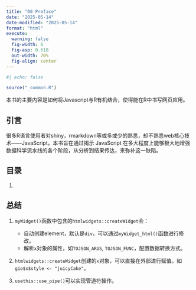 ```yaml
---
title: "00 Preface"
date: "2025-05-14"
date-modified: "2025-05-14"
format: "html"
execute:
  warning: false
  fig-width: 6
  fig-asp: 0.618
  out-width: 70%
  fig-align: center
---
```


```r
#| echo: false

source("_common.R")
```

本书的主要内容是如何将Javascript与R有机结合，使得能在R中书写网页应用。

## 引言

很多R语言使用者对shiny，rmarkdown等或多或少的熟悉，却不熟悉web核心技术——JavaScript，本书旨在通过揭示 JavaScript 在多大程度上能够极大地增强数据科学流水线的各个阶段，从分析到结果传达，来弥补这一缺陷。

## 目录

1.


## 总结

1.  `myWidget()`函数中包含的`htmlwidgets::createWidget`会：
    -   自动创建element，默认是`div`，可以通过`myWidget_html()`函数进行修改。
    -   解析`x`对象的属性，如`TOJSON_ARGS`, `TOJSON_FUNC`，配置数据转换方式。

2.  `htmlwidgets::createWidget`创建的`x`对象，可以直接在外部进行赋值。如`gio$x$style <- "juicyCake"`。

3.  `usethis::use_pipe()`可以实现管道符操作。